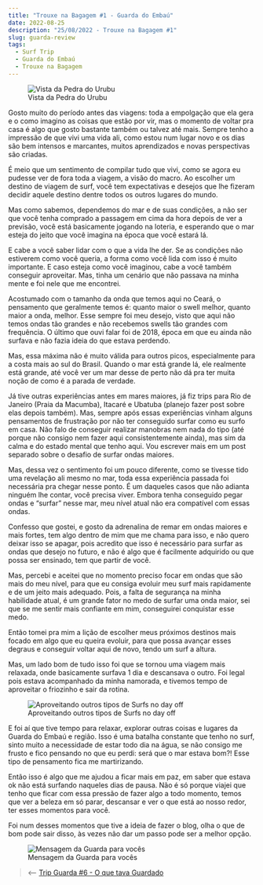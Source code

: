 ```yaml
---
title: "Trouxe na Bagagem #1 - Guarda do Embaú"
date: 2022-08-25
description: "25/08/2022 - Trouxe na Bagagem #1"
slug: guarda-review
tags:
  - Surf Trip
  - Guarda do Embaú
  - Trouxe na Bagagem
---
```


<figure>
    <img src="./vista.jpg"
         alt="Vista da Pedra do Urubu">
    <figcaption>Vista da Pedra do Urubu</figcaption>
</figure>

Gosto muito do período antes das viagens: toda a empolgação que ela gera e o como imagino as coisas que estão por vir, mas o momento de voltar pra casa é algo que gosto bastante também ou talvez até mais. Sempre tenho a impressão de que vivi uma vida ali, como estou num lugar novo e os dias são bem intensos e marcantes, muitos aprendizados e novas perspectivas são criadas.
 
É meio que um sentimento de compilar tudo que vivi, como se agora eu pudesse ver de fora toda a viagem, a visão do macro. Ao escolher um destino de viagem de surf, você tem expectativas e desejos que lhe fizeram decidir aquele destino dentre todos os outros lugares do mundo.
 
Mas como sabemos, dependemos do mar e de suas condições, a não ser que você tenha comprado a passagem em cima da hora depois de ver a previsão, você está basicamente jogando na loteria, e esperando que o mar esteja do jeito que você imagina na época que você estará lá.
 
E cabe a você saber lidar com o que a vida lhe der. Se as condições não estiverem como você queria, a forma como você lida com isso é muito importante. E caso esteja como você imaginou, cabe a você também conseguir aproveitar. Mas, tinha um cenário que não passava na minha mente e foi nele que me encontrei.
 
Acostumado com o tamanho da onda que temos aqui no Ceará, o pensamento que geralmente temos é: quanto maior o swell melhor, quanto maior a onda, melhor. Esse sempre foi meu desejo, visto que aqui não temos ondas tão grandes e não recebemos swells tão grandes com frequência. O último que ouvi falar foi de 2018, época em que eu ainda não surfava e não fazia ideia do que estava perdendo.
 
Mas, essa máxima não é muito válida para outros picos, especialmente para a costa mais ao sul do Brasil. Quando o mar está grande lá, ele realmente está grande, até você ver um mar desse de perto não dá pra ter muita noção de como é a parada de verdade.
 
Já tive outras experiências antes em mares maiores, já fiz trips para Rio de Janeiro (Praia da Macumba), Itacaré e Ubatuba (planejo fazer post sobre elas depois também). Mas, sempre após essas experiências vinham alguns pensamentos de frustração por não ter conseguido surfar como eu surfo em casa. Não falo de conseguir realizar manobras nem nada do tipo (até porque não consigo nem fazer aqui consistentemente ainda), mas sim da calma e do estado mental que tenho aqui. Vou escrever mais em um post separado sobre o desafio de surfar ondas maiores.
 
Mas, dessa vez o sentimento foi um pouco diferente, como se tivesse tido uma revelação ali mesmo no mar, toda essa experiência passada foi necessária pra chegar nesse ponto. É um daqueles casos que não adianta ninguém lhe contar, você precisa viver. Embora tenha conseguido pegar ondas e “surfar” nesse mar, meu nível atual não era compatível com essas ondas.
 
Confesso que gostei, e gosto da adrenalina de remar em ondas maiores e mais fortes, tem algo dentro de mim que me chama para isso, e não quero deixar isso se apagar, pois acredito que isso é necessário para surfar as ondas que desejo no futuro, e não é algo que é facilmente adquirido ou que possa ser ensinado, tem que partir de você.
 
Mas, percebi e aceitei que no momento preciso focar em ondas que são mais do meu nível, para que eu consiga evoluir meu surf mais rapidamente e de um jeito mais adequado. Pois, a falta de segurança na minha habilidade atual, é um grande fator no medo de surfar uma onda maior, sei que se me sentir mais confiante em mim, conseguirei conquistar esse medo.
 
Então tomei pra mim a lição de escolher meus próximos destinos mais focado em algo que eu queira evoluir, para que possa avançar esses degraus e conseguir voltar aqui de novo, tendo um surf a altura.
 
Mas, um lado bom de tudo isso foi que se tornou uma viagem mais relaxada, onde basicamente surfava 1 dia e descansava o outro. Foi legal pois estava acompanhado da minha namorada, e tivemos tempo de aproveitar o friozinho e sair da rotina.

<figure>
    <img src="./pedra.jpg"
         alt="Aproveitando outros tipos de Surfs no day off">
    <figcaption>Aproveitando outros tipos de Surfs no day off</figcaption>
</figure>
 
E foi aí que tive tempo para relaxar, explorar outras coisas e lugares da Guarda do Embaú e região. Isso é uma batalha constante que tenho no surf, sinto muito a necessidade de estar todo dia na água, se não consigo me frusto e fico pensando no que eu perdi: será que o mar estava bom?! Esse tipo de pensamento fica me martirizando.
 
Então isso é algo que me ajudou a ficar mais em paz, em saber que estava ok não está surfando naqueles dias de pausa. Não é só porque viajei que tenho que ficar com essa pressão de fazer algo a todo momento, temos que ver a beleza em só parar, descansar e ver o que está ao nosso redor, ter esses momentos para você.
 
Foi num desses momentos que tive a ideia de fazer o blog, olha o que de bom pode sair disso, às vezes não dar um passo pode ser a melhor opção.

<figure>
    <img src="./placa.jpg"
         alt="Mensagem da Guarda para vocês">
    <figcaption>Mensagem da Guarda para vocês</figcaption>
</figure>

> ⟵ <a href="https://meusurf.blog/guarda-6">Trip Guarda #6 - O que tava Guardado</a>  
